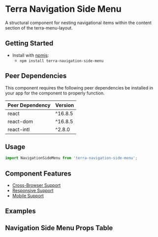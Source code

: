 


<Badge />

# Terra Navigation Side Menu

A structural component for nesting navigational items within the content section of the terra-menu-layout.

## Getting Started

- Install with [npmjs](https://www.npmjs.com):
  - `npm install terra-navigation-side-menu`

<!-- AUTO-GENERATED-CONTENT:START Peer Dependencies -->
## Peer Dependencies

This component requires the following peer dependencies be installed in your app for the component to properly function.

| Peer Dependency | Version |
|-|-|
| react | ^16.8.5 |
| react-dom | ^16.8.5 |
| react-intl | ^2.8.0 |

<!-- AUTO-GENERATED-CONTENT:END -->

## Usage
``` jsx
import NavigationSideMenu from 'terra-navigation-side-menu';
```

## Component Features
* [Cross-Browser Support](https://engineering.cerner.com/terra-ui/contributing/terra-ui/component-standards#cross-browser-support)
* [Responsive Support](https://engineering.cerner.com/terra-ui/contributing/terra-ui/component-standards#responsive-support)
* [Mobile Support](https://engineering.cerner.com/terra-ui/contributing/terra-ui/component-standards#mobile-support)

## Examples
<NavigationSideMenuExample title='Navigation Side Menu Example' />

## Navigation Side Menu Props Table 
<NavigationSideMenuPropsTable />

